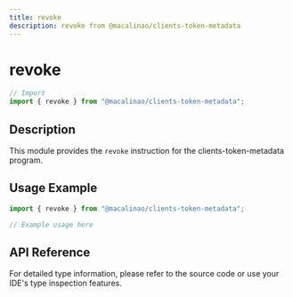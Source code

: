 ```yaml
---
title: revoke
description: revoke from @macalinao/clients-token-metadata
---
```


# revoke

```typescript
// Import
import { revoke } from "@macalinao/clients-token-metadata";
```

## Description

This module provides the `revoke` instruction for the clients-token-metadata program.

## Usage Example

```typescript
import { revoke } from "@macalinao/clients-token-metadata";

// Example usage here
```

## API Reference

For detailed type information, please refer to the source code or use your IDE's type inspection features.
